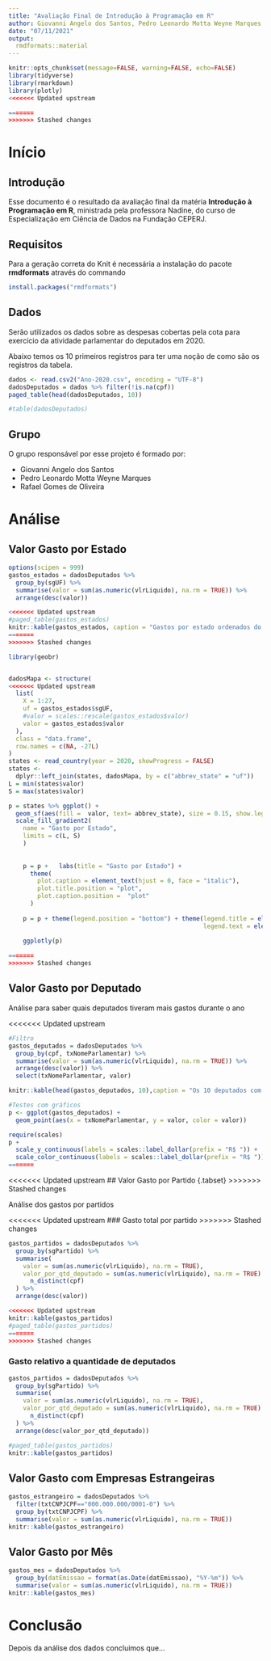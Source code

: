 ```yaml
---
title: "Avaliação Final de Introdução à Programação em R"
author: Giovanni Angelo dos Santos, Pedro Leonardo Motta Weyne Marques e Rafael Gomes de Oliveira
date: "07/11/2021"
output: 
  rmdformats::material
---
```


```r
knitr::opts_chunk$set(message=FALSE, warning=FALSE, echo=FALSE)
library(tidyverse)
library(rmarkdown)
library(plotly)
<<<<<<< Updated upstream

=======
>>>>>>> Stashed changes
```

# Início

## Introdução

Esse documento é o resultado da avaliação final da matéria **Introdução à Programação em R**, ministrada pela professora Nadine, do curso de Especialização em Ciência de Dados na Fundação CEPERJ.

## Requisitos

Para a geração correta do Knit é necessária a instalação do pacote **rmdformats** através do commando

```r
install.packages("rmdformats")
```

## Dados

Serão utilizados os dados sobre as despesas cobertas pela cota para exercício da atividade parlamentar do deputados em 2020.

Abaixo temos os 10 primeiros registros para ter uma noção de como são os registros da tabela.

```r
dados <- read.csv2("Ano-2020.csv", encoding = "UTF-8")
dadosDeputados = dados %>% filter(!is.na(cpf))
paged_table(head(dadosDeputados, 10))
```

```r
#table(dadosDeputados)
```

## Grupo

O grupo responsável por esse projeto é formado por:

-   Giovanni Angelo dos Santos
-   Pedro Leonardo Motta Weyne Marques
-   Rafael Gomes de Oliveira

# Análise

## Valor Gasto por Estado

```r
options(scipen = 999)
gastos_estados = dadosDeputados %>%
  group_by(sgUF) %>%
  summarise(valor = sum(as.numeric(vlrLiquido), na.rm = TRUE)) %>%
  arrange(desc(valor))

<<<<<<< Updated upstream
#paged_table(gastos_estados)
knitr::kable(gastos_estados, caption = "Gastos por estado ordenados do maior para o menor valor")
=======
>>>>>>> Stashed changes

library(geobr)


dadosMapa <- structure(
<<<<<<< Updated upstream
  list(
    X = 1:27,
    uf = gastos_estados$sgUF,
    #valor = scales::rescale(gastos_estados$valor)
    valor = gastos_estados$valor
  ),
  class = "data.frame",
  row.names = c(NA, -27L)
)
states <- read_country(year = 2020, showProgress = FALSE)
states <-
  dplyr::left_join(states, dadosMapa, by = c("abbrev_state" = "uf"))
L = min(states$valor)
S = max(states$valor)

p = states %>% ggplot() +
  geom_sf(aes(fill =  valor, text= abbrev_state), size = 0.15, show.legend = TRUE) +
  scale_fill_gradient2(
    name = "Gasto por Estado",
    limits = c(L, S)
    ) 
    
  
    p = p +   labs(title = "Gasto por Estado") +
      theme(
        plot.caption = element_text(hjust = 0, face = "italic"),
        plot.title.position = "plot",
        plot.caption.position =  "plot"
      )
    
    p = p + theme(legend.position = "bottom") + theme(legend.title = element_text(size = 10),
                                                      legend.text = element_text(size = 10))

    ggplotly(p)
    
=======
>>>>>>> Stashed changes

```

## Valor Gasto por Deputado

Análise para saber quais deputados tiveram mais gastos durante o ano

<<<<<<< Updated upstream
```r
#Filtro
gastos_deputados = dadosDeputados %>%
  group_by(cpf, txNomeParlamentar) %>%
  summarise(valor = sum(as.numeric(vlrLiquido), na.rm = TRUE)) %>%
  arrange(desc(valor)) %>%
  select(txNomeParlamentar, valor)

knitr::kable(head(gastos_deputados, 10),caption = "Os 10 deputados com maiores gastos")

#Testes com gráficos
p <- ggplot(gastos_deputados) +
  geom_point(aes(x = txNomeParlamentar, y = valor, color = valor))

require(scales)
p +
  scale_y_continuous(labels = scales::label_dollar(prefix = "R$ ")) +
  scale_color_continuous(labels = scales::label_dollar(prefix = "R$ "))
=======

```

<<<<<<< Updated upstream
## Valor Gasto por Partido {.tabset}
>>>>>>> Stashed changes

Análise dos gastos por partidos

<<<<<<< Updated upstream
### Gasto total por partido
>>>>>>> Stashed changes

```r
gastos_partidos = dadosDeputados %>%
  group_by(sgPartido) %>%
  summarise(
    valor = sum(as.numeric(vlrLiquido), na.rm = TRUE),
    valor_por_qtd_deputado = sum(as.numeric(vlrLiquido), na.rm = TRUE) /
      n_distinct(cpf)
  ) %>%
  arrange(desc(valor))

<<<<<<< Updated upstream
knitr::kable(gastos_partidos)
#paged_table(gastos_partidos)
=======
>>>>>>> Stashed changes
```

### Gasto relativo a quantidade de deputados

```r
gastos_partidos = dadosDeputados %>%
  group_by(sgPartido) %>%
  summarise(
    valor = sum(as.numeric(vlrLiquido), na.rm = TRUE),
    valor_por_qtd_deputado = sum(as.numeric(vlrLiquido), na.rm = TRUE) /
      n_distinct(cpf)
  ) %>%
  arrange(desc(valor_por_qtd_deputado))

#paged_table(gastos_partidos)
knitr::kable(gastos_partidos)
```

## Valor Gasto com Empresas Estrangeiras
```r
gastos_estrangeiro = dadosDeputados %>%
  filter(txtCNPJCPF=="000.000.000/0001-0") %>% 
  group_by(txtCNPJCPF) %>%
  summarise(valor = sum(as.numeric(vlrLiquido), na.rm = TRUE))
knitr::kable(gastos_estrangeiro)
```
## Valor Gasto por Mês
```r
gastos_mes = dadosDeputados %>%
  group_by(datEmissao = format(as.Date(datEmissao), "%Y-%m")) %>%
  summarise(valor = sum(as.numeric(vlrLiquido), na.rm = TRUE))
knitr::kable(gastos_mes)
```

# Conclusão

Depois da análise dos dados concluimos que...